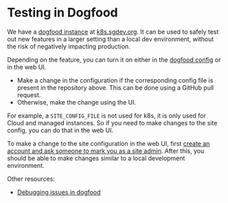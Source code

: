 # Testing in Dogfood

We have a [dogfood instance](https://handbook.sourcegraph.com/departments/product-engineering/engineering/process/deployments/instances#k8ssgdevorg) at [k8s.sgdev.org](https://k8s.sgdev.org). It can be used to safely test out new features in a larger setting than a local dev environment, without the risk of negatively impacting production.

Depending on the feature, you can turn it on either in the [dogfood config](https://github.com/sourcegraph/deploy-sourcegraph-dogfood-k8s) or in the web UI.

- Make a change in the configuration if the corresponding config file is present in the repository above. This can be done using a GitHub pull request.
- Otherwise, make the change using the UI.

For example, a `SITE_CONFIG_FILE` is not used for k8s, it is only used for Cloud and managed instances. So if you need to make changes to the site config, you can do that in the web UI.

To make a change to the site configuration in the web UI, first [create an account and ask someone to mark you as a site admin](https://handbook.sourcegraph.com/departments/product-engineering/engineering/process/deployments/playbooks#manage-users-in-k8ssgdevorg). After this, you should be able to make changes similar to a local development environment.

Other resources:

- [Debugging issues in dogfood](https://handbook.sourcegraph.com/departments/product-engineering/engineering/process/deployments/debugging/tutorial)
